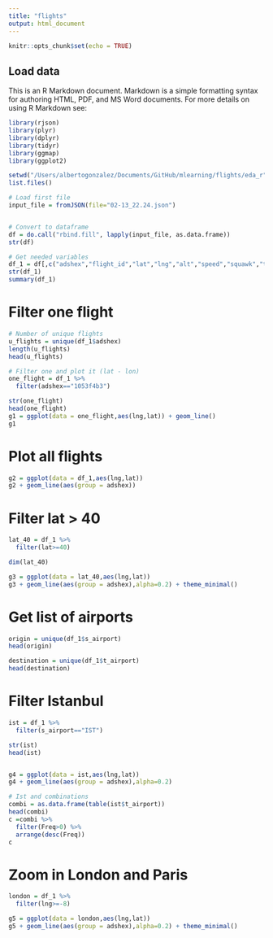 ```yaml
---
title: "flights"
output: html_document
---
```


```r
knitr::opts_chunk$set(echo = TRUE)
```

## Load data

This is an R Markdown document. Markdown is a simple formatting syntax for authoring HTML, PDF, and MS Word documents. For more details on using R Markdown see:

```r
library(rjson)
library(plyr)
library(dplyr)
library(tidyr)
library(ggmap)
library(ggplot2)

setwd("/Users/albertogonzalez/Documents/GitHub/mlearning/flights/eda_r")
list.files()

# Load first file
input_file = fromJSON(file="02-13_22.24.json")


# Convert to dataframe
df = do.call("rbind.fill", lapply(input_file, as.data.frame))
str(df)

# Get needed variables
df_1 = df[,c("adshex","flight_id","lat","lng","alt","speed","squawk","type","IATA","timestamp","track","s_airport","t_airport")]
str(df_1)
summary(df_1)
```


# Filter one flight

```r
# Number of unique flights
u_flights = unique(df_1$adshex)
length(u_flights)
head(u_flights)

# Filter one and plot it (lat - lon)
one_flight = df_1 %>%
  filter(adshex=="1053f4b3")

str(one_flight)
head(one_flight)
g1 = ggplot(data = one_flight,aes(lng,lat)) + geom_line()
g1

```

# Plot all flights

```r
g2 = ggplot(data = df_1,aes(lng,lat)) 
g2 + geom_line(aes(group = adshex))

```

# Filter lat > 40

```r
lat_40 = df_1 %>%
  filter(lat>=40)

dim(lat_40)

g3 = ggplot(data = lat_40,aes(lng,lat)) 
g3 + geom_line(aes(group = adshex),alpha=0.2) + theme_minimal()

```


# Get list of airports

```r
origin = unique(df_1$s_airport)
head(origin)

destination = unique(df_1$t_airport)
head(destination)
```


# Filter Istanbul

```r
ist = df_1 %>%
  filter(s_airport=="IST")

str(ist)
head(ist)


g4 = ggplot(data = ist,aes(lng,lat)) 
g4 + geom_line(aes(group = adshex),alpha=0.2)

# Ist and combinations
combi = as.data.frame(table(ist$t_airport))
head(combi)
c =combi %>%
  filter(Freq>0) %>%
  arrange(desc(Freq))
c

```


# Zoom in London and Paris

```r
london = df_1 %>%
  filter(lng>=-8)

g5 = ggplot(data = london,aes(lng,lat)) 
g5 + geom_line(aes(group = adshex),alpha=0.2) + theme_minimal()


```






